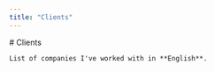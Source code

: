 ```yaml
---
title: "Clients"
---
```



<!-- tina-body -->
  <div set:html={frontmatter.body}>
    # Clients

    List of companies I've worked with in **English**.
  </div>
<!-- /tina-body -->

<BaseLayout title={frontmatter.title}>
  <div set:html={frontmatter.body} />
</BaseLayout>

